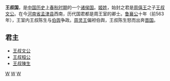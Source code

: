 {{Unreferenced |time=2011-08-25T02:25:55+00:00 }}
{{周代诸侯国
|国名=王叔
|国君姓氏=姬姓
|爵位=侯
|国都=位于今河南省孟津县
|分封者=周襄王
|始祖=王叔文公
|建国年=[[周襄王|周襄王]]年间
|灭亡年=前563年
|亡國之君=[[王叔陳生|王叔陳生]]
|灭亡原因=周灵王驱逐
|史书记载=《[[左传|左传]]》
}}
'''王叔国'''，是[[中国历史|中国历史]]上[[春秋时期|春秋时期]]的一个[[诸侯国|诸侯国]]。[[姬姓|姬姓]]，始封之君是[[周僖王|周僖王]]之子[[王叔文公|王叔文公]]。在今[[河南省|河南省]][[孟津县|孟津县]]西南，历代国君都是周王室的卿士。[[鲁襄公|鲁襄公]]十年（前563年），王室内王叔陈生与[[伯舆|伯舆]]争政。[[周灵王|周灵王]]偏袒伯舆，王叔陈生怒而出奔[[晋国|晋国]]。

==君主==
*[[王叔文公|王叔文公]]
*[[王叔桓公|王叔桓公]]
*[[王叔陳生|王叔陳生]]

{{周代諸侯列國}}
{{周代姬姓诸侯}}
{{河南省先秦列國}}
{{China-hist-stub}} 
[[Category:春秋時期的國家|W]]
[[Category:河南历史政权|W]]
[[Category:孟津区|W]]